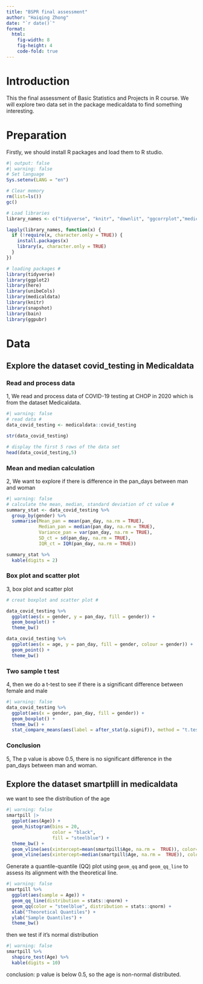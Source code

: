 ---
title: "BSPR final assessment"
author: "Haiqing Zhong"
date: "`r date()`"
format: 
  html:
    fig-width: 8
    fig-height: 4
    code-fold: true
---

# Introduction

This the final assessment of Basic Statistics and Projects in R course. We will explore two data set in the package medicaldata to find something interesting.

# Preparation

Firstly, we should install R packages and load them to R studio.

```{r}
#| output: false
#| warning: false
# Set language
Sys.setenv(LANG = "en")

# Clear memory
rm(list=ls())
gc()

# Load libraries
library_names <- c("tidyverse", "knitr", "downlit", "ggcorrplot","medicaldata", "rstatix", "datarium","PairedData")

lapply(library_names, function(x) {
  if (!require(x, character.only = TRUE)) {
    install.packages(x)
    library(x, character.only = TRUE)
  }
})

# loading packages #
library(tidyverse)
library(ggplot2)
library(here)
library(unibeCols)
library(medicaldata)
library(knitr)
library(snapshot)
library(bain)
library(ggpubr)
```

# Data

## Explore the dataset covid_testing in Medicaldata

### Read and process data

1, We read and process data of COVID-19 testing at CHOP in 2020 which is from the dataset Medicaldata.

```{r}
#| warning: false
# read data #
data_covid_testing <- medicaldata::covid_testing

str(data_covid_testing)

# display the first 5 rows of the data set
head(data_covid_testing,5)
```

### Mean and median calculation

2, We want to explore if there is difference in the pan_days between man and woman

```{r}
#| warning: false
# calculate the mean, median, standard deviation of ct value #
summary_stat <- data_covid_testing %>%
  group_by(gender) %>%                        
  summarise(Mean_pan = mean(pan_day, na.rm = TRUE),
            Median_pan = median(pan_day, na.rm = TRUE),
            Variance_pan = var(pan_day, na.rm = TRUE),
            SD_ct = sd(pan_day, na.rm = TRUE),
            IQR_ct = IQR(pan_day, na.rm = TRUE))

summary_stat %>%
  kable(digits = 2)
```

### Box plot and scatter plot

3, box plot and scatter plot

```{r}
# creat boxplot and scatter plot #

data_covid_testing %>%
  ggplot(aes(x = gender, y = pan_day, fill = gender)) +
  geom_boxplot() + 
  theme_bw()

data_covid_testing %>%
  ggplot(aes(x = age, y = pan_day, fill = gender, colour = gender)) +
  geom_point() + 
  theme_bw()
```

### Two sample t test

4, then we do a t-test to see if there is a significant difference between female and male

```{r}
#| warning: false
data_covid_testing %>%
  ggplot(aes(x = gender, pan_day, fill = gender)) +
  geom_boxplot() +
  theme_bw() +
  stat_compare_means(aes(label = after_stat(p.signif)), method = "t.test", ref.group = "female")
```

### Conclusion

5, The p value is above 0.5, there is no significant difference in the pan_days between man and woman.

## Explore the dataset smartplill in medicaldata

we want to see the distribution of the age

```{r}
#| warning: false
smartpill |> 
  ggplot(aes(Age)) +
  geom_histogram(bins = 20,
                 color = "black",
                 fill = "steelblue") + 
  theme_bw() + 
  geom_vline(aes(xintercept=mean(smartpill$Age, na.rm =  TRUE)), color="red") +
  geom_vline(aes(xintercept=median(smartpill$Age, na.rm =  TRUE)), color="blue")
```

Generate a quantile-quantile (QQ) plot using `geom_qq` and `geom_qq_line` to assess its alignment with the theoretical line.

```{r}
#| warning: false
smartpill %>%
  ggplot(aes(sample = Age)) + 
  geom_qq_line(distribution = stats::qnorm) +
  geom_qq(color = "steelblue", distribution = stats::qnorm) + 
  xlab("Theoretical Quantiles") +
  ylab("Sample Quantiles") +
  theme_bw()
```

then we test if it's normal distribution

```{r}
#| warning: false
smartpill %>%
  shapiro_test(Age) %>%
  kable(digits = 10)
```

conclusion: p value is below 0.5, so the age is non-normal distributed.
